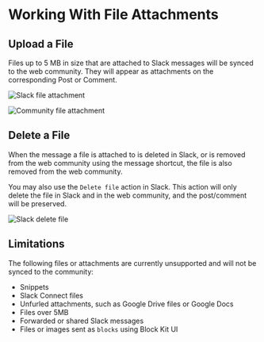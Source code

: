 # Working With File Attachments

## Upload a File

Files up to 5 MB in size that are attached to Slack messages will be synced to the web community.
They will appear as attachments on the corresponding Post or Comment.

![Slack file attachment](/files-slack.png)

![Community file attachment](/files-community.png)

## Delete a File

When the message a file is attached to is deleted in Slack, or is removed from the web community using the message shortcut,
the file is also removed from the web community.

You may also use the `Delete file` action in Slack. This action will only delete the file in Slack and in the web community, and the post/comment will be preserved.

![Slack delete file](/files-slack-delete.png)

## Limitations

The following files or attachments are currently unsupported and will not be synced to the community:

- Snippets
- Slack Connect files
- Unfurled attachments, such as Google Drive files or Google Docs
- Files over 5MB
- Forwarded or shared Slack messages
- Files or images sent as `blocks` using Block Kit UI
